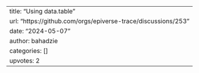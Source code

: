 ---
title: "Using data.table"
url: "https://github.com/orgs/epiverse-trace/discussions/253"
date: "2024-05-07"
author: bahadzie
categories: []
upvotes: 2
---